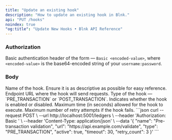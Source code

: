 ```yaml
---
title: "Update an existing hook"
description: "How to update an existing hook in Blnk."
api: "PUT /hooks"
noindex: true
"og:title": "Update New Hooks • Blnk API Reference"
---
```



### Authorization
Basic authentication header of the form — `Basic <encoded-value>`, where `<encoded-value>` is the base64-encoded string of your `username:password`.

### Body
<ParamField body="name" type="string" required>
  Name of the hook. Ensure it is as descriptive as possible for easy reference.
</ParamField>
<ParamField body="url" type="string" required>
  Endpoint URL where the hook will send requests.
</ParamField>
<ParamField body="type" type="string" required>
  Type of the hook — `PRE_TRANSACTION` or `POST_TRANSACTION`.
</ParamField>
<ParamField body="active" type="boolean" required>
  Indicates whether the hook is enabled or disabled.
</ParamField>
<ParamField body="timeout" type="number" required>
  Maximum time (in seconds) allowed for the hook to execute.
</ParamField>
<ParamField body="retry_count" type="number" required>
  Maximum number of retry attempts if the hook fails.
</ParamField>

<RequestExample>
```json
curl --request POST \
  --url http://localhost:5001/ledgers \
  --header 'Authorization: Basic <encoded-value>' \
  --header 'Content-Type: application/json' \
  --data '{
    "name": "Pre-transaction validation",
    "url": "https://api.example.com/validate",
    "type": "PRE_TRANSACTION",
    "active": true,
    "timeout": 30,
    "retry_count": 3
  }'
```
</RequestExample>

<NeedHelp />